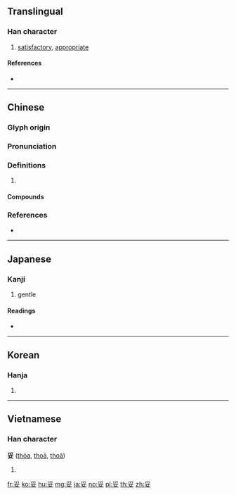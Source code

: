 ==Translingual==

===Han character===
{{Han char|rn=38|rad=女|as=04|sn=7|four=20404|canj=BV|ids=⿱爫女}}

# [[satisfactory]], [[appropriate]]

====References====
* {{Han ref|kx=0257.060|dkj=06107|dj=0521.180|hdz=21032.020|uh=59A5|ud=22949|bh=A7B4|bd=42932}}

----

==Chinese==
{{zh-forms}}

===Glyph origin===
{{Han etym}}

===Pronunciation===
{{zh-pron
|m=tuǒ
|c=to5,to2
|mn=thò
|mc=y
|oc=y
|cat=
}}

===Definitions===
{{zh-hanzi}}

# {{rfdef|zh}}

====Compounds====
{{zh-der|不妥|停妥|備妥|千妥萬妥|千妥萬當|妥切|妥協|妥員|妥善|妥妥貼貼|妥實|妥帖|妥洽|妥當|妥當人|妥貼|妥靠|威妥瑪式|安妥|平妥|挺妥|搞妥|擬妥|未妥|欠妥|穩妥|談妥|辦妥}}

===References===
* {{R:yue:Hanzi}}

----

==Japanese==

===Kanji===
{{ja-kanji|grade=c|rs=女04}}

# gentle

====Readings====
* {{ja-readings|goon=[[た]] (ta)|kanon=[[た]] (ta)|kanyoon=[[だ]] (da)|kun=[[おだやか]] (odayaka)}}

----

==Korean==

===Hanja===
{{ko-hanja|hangeul=타|rv=ta|mr=t'a}}

# {{defn|lang=ko|sort=女04}}

----

==Vietnamese==

===Han character===
'''妥''' ([[thỏa]], [[thoả]], [[thoã]])

# {{defn|lang=vi}}

[[fr:妥]]
[[ko:妥]]
[[hu:妥]]
[[mg:妥]]
[[ja:妥]]
[[no:妥]]
[[pl:妥]]
[[th:妥]]
[[zh:妥]]
